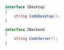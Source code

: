 ```csharp
interface IDesktop
{
    string CodeDesktop();
}

interface IBackend
{
    string CodeServer();
}
```